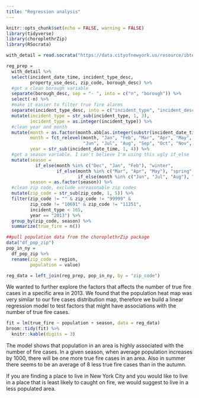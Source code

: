 ```yaml
---
title: "Regression analysis"
---
```


```r
knitr::opts_chunk$set(echo = FALSE, warning = FALSE)
library(tidyverse)
library(choroplethrZip)
library(RSocrata)
```


```r
with_detail = read.socrata("https://data.cityofnewyork.us/resource/ibte-hq4u.csv")
```

```r
reg_prep = 
  with_detail %>% 
  select(incident_date_time, incident_type_desc, 
         property_use_desc, zip_code, borough_desc) %>% 
  #get a clean borough variable
  separate(borough_desc, sep = "- ", into = c("n", "borough")) %>% 
  select(-n) %>% 
  #make it easier to filter true fire alarms
  separate(incident_type_desc, into = c("incident_type", "incident_desc"), sep = "- ") %>%
  mutate(incident_type = str_sub(incident_type, 1, 3),
         incident_type = as.integer(incident_type)) %>% 
  #clean year and month
  mutate(month = as.factor(month.abb[as.integer(substr(incident_date_time, 6, 7))]),
         month = fct_relevel(month, "Jan", "Feb", "Mar", "Apr", "May", 
                             "Jun", "Jul", "Aug", "Sep", "Oct", "Nov", "Dec"), 
         year = str_sub(incident_date_time, 1, 4)) %>% 
  #get a season variable. I can't believe I'm using this ugly if_else
  mutate(season = 
           if_else(month %in% c("Dec", "Jan", "Feb"), "winter", 
                   if_else(month %in% c("Mar", "Apr", "May"), "spring", 
                           if_else(month %in% c("Jun", "Jul", "Aug"), "summer", "autumn"))), 
         season = as.factor(season)) %>% 
  #clean zip code, exclude unreasonable zip codes
  mutate(zip_code = str_sub(zip_code, 1, 5)) %>% 
  filter(zip_code != "" & zip_code != "99999" & 
         zip_code != "10691" & zip_code != "11251", 
         incident_type < 165, 
         year == "2013") %>% 
  group_by(zip_code, season) %>% 
  summarize(true_fire = n())

##pull population data from the choroplethrZip package
data("df_pop_zip")
pop_in_ny = 
  df_pop_zip %>% 
  rename(zip_code = region, 
         population = value)

reg_data = left_join(reg_prep, pop_in_ny, by = "zip_code")
```

We wanted to further explore the factors that affects the number of true fire cases in a specific area in 2013. We found that the population heat map was very similar to our fire cases distribution map, therefore we build a linear regression model to test factors that might have associations with the number of true fire cases. 

```r
fit = lm(true_fire ~ population + season, data = reg_data)
broom::tidy(fit) %>% 
  knitr::kable(digits = 3)
```


The model shows that population in an area is highly associated with the number of fire cases. In a given season, when average population increases by 1000, there will be one more true fire cases in an area. Also in summer there seems to be an average of 8 less true fire cases than in the autumn.  


If you are finding a place to live in New York City and you would like to live in a place that is least likely to caught on fire, we would suggest to live in a less populated area.  